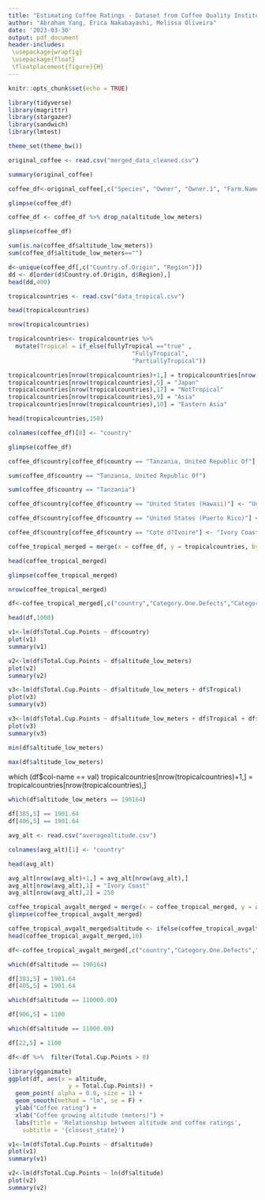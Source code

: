 ```yaml
---
title: "Estimating Coffee Ratings - Dataset from Coffee Quality Institute"
author: "Abraham Yang, Erica Nakabayashi, Melissa Oliveira"
date: '2023-03-30'
output: pdf_document
header-includes:
 \usepackage{wrapfig}
 \usepackage{float}
 \floatplacement{figure}{H}
---
```


```r
knitr::opts_chunk$set(echo = TRUE)
```

```r

library(tidyverse)
library(magrittr)
library(stargazer)
library(sandwich)
library(lmtest)

theme_set(theme_bw())

```

```r
original_coffee <- read.csv("merged_data_cleaned.csv")
```

```r
summary(original_coffee)
```

```r
coffee_df<-original_coffee[,c("Species", "Owner", "Owner.1", "Farm.Name", "Producer", "Harvest.Year", "Expiration", "Country.of.Origin", "Region","Category.One.Defects","Category.Two.Defects","Total.Cup.Points","altitude_low_meters")]
```

```r
glimpse(coffee_df)
```

```r
coffee_df <- coffee_df %>% drop_na(altitude_low_meters)
```

```r
glimpse(coffee_df)
```

```r
sum(is.na(coffee_df$altitude_low_meters))
sum(coffee_df$altitude_low_meters=="")
```
```r
d<-unique(coffee_df[,c("Country.of.Origin", "Region")])
dd <- d[order(d$Country.of.Origin, d$Region),]
head(dd,400)
```
```r
tropicalcountries <- read.csv("data_tropical.csv")
```

```r
head(tropicalcountries)
```


```r
nrow(tropicalcountries)
```

```r
tropicalcountries<- tropicalcountries %>% 
  mutate(Tropical = if_else(fullyTropical =="true" ,
                                   "FullyTropical",
                                   "PartiallyTropical"))
```

```r
tropicalcountries[nrow(tropicalcountries)+1,] = tropicalcountries[nrow(tropicalcountries),]
tropicalcountries[nrow(tropicalcountries),5] = "Japan"
tropicalcountries[nrow(tropicalcountries),17] = "NotTropical"
tropicalcountries[nrow(tropicalcountries),9] = "Asia"
tropicalcountries[nrow(tropicalcountries),10] = "Eastern Asia"

```

```r
head(tropicalcountries,150)
```

```r
colnames(coffee_df)[8] <- "country"
```

```r
glimpse(coffee_df)
```


```r
coffee_df$country[coffee_df$country == "Tanzania, United Republic Of"] <- "Tanzania"
```

```r
sum(coffee_df$country == "Tanzania, United Republic Of")
```
```r
sum(coffee_df$country == "Tanzania")
```


```r
coffee_df$country[coffee_df$country == "United States (Hawaii)"] <- "United States"
```

```r
coffee_df$country[coffee_df$country == "United States (Puerto Rico)"] <- "United States"
```

```r
coffee_df$country[coffee_df$country == "Cote d?Ivoire"] <- "Ivory Coast"
```

```r
coffee_tropical_merged = merge(x = coffee_df, y = tropicalcountries, by = "country")
```

```r
head(coffee_tropical_merged)
```

```r
glimpse(coffee_tropical_merged)
```

```r
nrow(coffee_tropical_merged)
```

```r
df<-coffee_tropical_merged[,c("country","Category.One.Defects","Category.Two.Defects","Total.Cup.Points","altitude_low_meters","Tropical","subregion")]
```

```r
head(df,1000)
```
```r
v1<-lm(df$Total.Cup.Points ~ df$country)
plot(v1)
summary(v1)
```

```r
v2<-lm(df$Total.Cup.Points ~ df$altitude_low_meters)
plot(v2)
summary(v2)
```

```r
v3<-lm(df$Total.Cup.Points ~ df$altitude_low_meters + df$Tropical)
plot(v3)
summary(v3)
```

```r
v3<-lm(df$Total.Cup.Points ~ df$altitude_low_meters + df$Tropical + df$subregion)
plot(v3)
summary(v3)
```

```r
min(df$altitude_low_meters)
```

```r
max(df$altitude_low_meters)
```

which (df$col-name == val)
tropicalcountries[nrow(tropicalcountries)+1,] = tropicalcountries[nrow(tropicalcountries),]

```r
which(df$altitude_low_meters == 190164)
```

```r
df[385,5] == 1901.64
df[406,5] == 1901.64
```
```r
avg_alt <- read.csv("averagealtitude.csv")
```

```r
colnames(avg_alt)[1] <- "country"

head(avg_alt)
```

```r
avg_alt[nrow(avg_alt)+1,] = avg_alt[nrow(avg_alt),]
avg_alt[nrow(avg_alt),1] = "Ivory Coast"
avg_alt[nrow(avg_alt),2] = 250

coffee_tropical_avgalt_merged = merge(x = coffee_tropical_merged, y = avg_alt, by = "country")
glimpse(coffee_tropical_avgalt_merged)

```

```r
coffee_tropical_avgalt_merged$altitude <- ifelse(coffee_tropical_avgalt_merged$altitude_low_meters/coffee_tropical_avgalt_merged$Elevation < 0.6, coffee_tropical_avgalt_merged$Elevation, coffee_tropical_avgalt_merged$altitude_low_meters)
head(coffee_tropical_avgalt_merged,10)
```

```r
df<-coffee_tropical_avgalt_merged[,c("country","Category.One.Defects","Category.Two.Defects","Total.Cup.Points","altitude","Tropical","subregion")]
```



```r
which(df$altitude == 190164)
```

```r
df[383,5] = 1901.64
df[405,5] = 1901.64
```

```r
which(df$altitude == 110000.00)
```

```r
df[906,5] = 1100
```

```r
which(df$altitude == 11000.00)
```

```r
df[22,5] = 1100
```

```r
df<-df %>%  filter(Total.Cup.Points > 0)
```



```r
library(gganimate)
ggplot(df, aes(x = altitude, 
                 y = Total.Cup.Points)) + 
  geom_point( alpha = 0.8, size = 1) +
  geom_smooth(method = "lm", se = F) +
  ylab("Coffee rating") +
  xlab("Coffee growing altitude (meters)") +
  labs(title = 'Relationship between altitude and coffee ratings',
    subtitle = '{closest_state}')
```

```r
v1<-lm(df$Total.Cup.Points ~ df$altitude)
plot(v1)
summary(v1)
```

```r
v2<-lm(df$Total.Cup.Points ~ ln(df$altitude)
plot(v2)
summary(v2)
```

